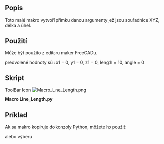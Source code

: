 <languages/>
{{Macro/cs
|Name=Macro Line_Length
|Translate=Macro Line Length
|Icon=Macro_Line_Length.png
|Description=Vytvoří přímku danou argumenty jež jsou souřadnice XYZ, délka a úhel.Nový řádek je vytvořen v reálné souřadnici objektu, nikoli v souřadnici Body.<br/>{{ColoredText|(Příkazový řádek, vložte toto kompletní makro do konzoly Python)}}.
|Author=mario52
|Version=02.00
|Date=2014-08-08
|FCVersion=All
|Download=[https://www.freecad.org/wiki/images/b/bd/Macro_Line_Length.png ToolBar Icon]
}}

==Popis==
Toto malé makro vytvoří přímku danou argumenty jež jsou souřadnice XYZ, délka a úhel.

<div class="mw-translate-fuzzy">
==Použití==
Může být použito z editoru maker FreeCADu.
</div>

predvolené hodnoty sú : x1 = 0, y1 = 0, z1 = 0, length = 10, angle = 0

<span id="Script"></span>
==Skript==

ToolBar Icon [[Image:Macro_Line_Length.png]]

'''Macro Line_Length.py'''

{{MacroCode|code=
# -*- coding: utf-8 -*-
# créer une ligne avec une coordonnée une longueur et un angle sur le plan X Y
# create line with coordinate length and angle to plane X Y
import FreeCAD, FreeCADGui, Draft
from math import cos, sin, radians
#from FreeCAD import Base
 
def line_length(x1 = 0.0, y1 = 0.0, z1 = 0.0, length = 10.0, angle = 0.0):
    x2 = x1 + (length * cos(radians(angle)))
    y2 = y1 + (length * sin(radians(angle)))
    z2 = z1 #+ ()
    Draft.makeWire([FreeCAD.Vector(x1,y1,z1),FreeCAD.Vector(x2,y2,z2)])

#Example:
#x1 = 0.0          # Edit coordinate x1 origin
#y1 = 0.0          # Edit coordinate y1 origin
#z1 = 0.0          # Edit coordinate z1 origin
#length = 50.0       # Edit length
#angle  = 45.0       # Edit angle plane XY
 
#line_length(x1, y1, z1, length, angle)

}}
{{clear}}


<span id="Example"></span>
==Príklad==

Ak sa makro kopíruje do konzoly Python, môžete ho použiť:

{{Code|code=
>>> line_length(x1 = 0, y1 = 0, z1 = 0, length = 10, angle = 45)
}}

alebo výberu

{{Code|code=
>>> line_length(x1 = 10, y1 = 10, z1 = 0, length = 50)

>>> line_length(length = 50, angle = 45)
}}